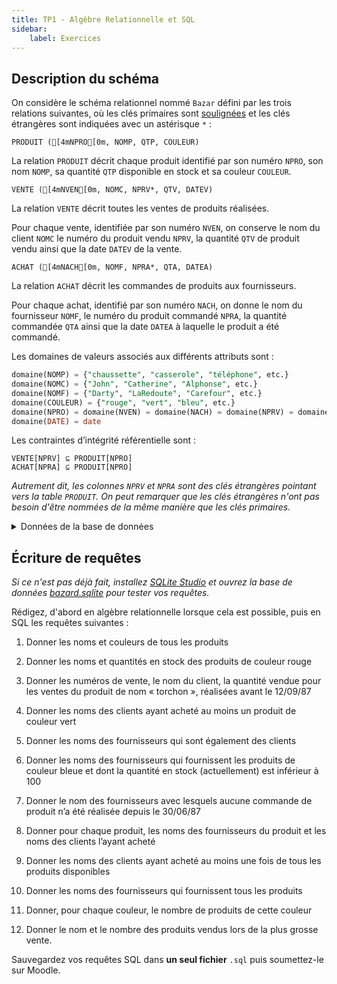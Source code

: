 ```yaml
---
title: TP1 - Algèbre Relationnelle et SQL
sidebar:
    label: Exercices
---
```


## Description du schéma

On considère le schéma relationnel nommé `Bazar` défini par les trois relations suivantes, où les clés primaires sont <u>soulignées</u> et les clés étrangères sont indiquées avec un astérisque `*` :

```ansi wrap
PRODUIT ([4mNPRO[0m, NOMP, QTP, COULEUR)
```
La relation `PRODUIT` décrit chaque produit identifié par son numéro `NPRO`, son nom `NOMP`, sa quantité `QTP` disponible en stock et sa couleur `COULEUR`.

```ansi wrap
VENTE ([4mNVEN[0m, NOMC, NPRV*, QTV, DATEV)
```
La relation `VENTE` décrit toutes les ventes de produits réalisées.

Pour chaque vente, identifiée par son numéro `NVEN`, on conserve le nom du client `NOMC` le numéro du produit vendu `NPRV`, la quantité `QTV` de produit vendu ainsi que la date `DATEV` de la vente.

```ansi wrap
ACHAT ([4mNACH[0m, NOMF, NPRA*, QTA, DATEA)
```
La relation `ACHAT` décrit les commandes de produits aux fournisseurs. 

Pour chaque achat, identifié par son numéro `NACH`, on donne le nom du fournisseur `NOMF`, le numéro du produit commandé `NPRA`, la quantité commandée `QTA` ainsi que la date `DATEA` à laquelle le produit a été commandé.


Les domaines de valeurs associés aux différents attributs sont :

```sql wrap
domaine(NOMP) = {"chaussette", "casserole", "téléphone", etc.}
domaine(NOMC) = {"John", "Catherine", "Alphonse", etc.}
domaine(NOMF) = {"Darty", "LaRedoute", "Carefour", etc.}
domaine(COULEUR) = {"rouge", "vert", "bleu", etc.}
domaine(NPRO) = domaine(NVEN) = domaine(NACH) = domaine(NPRV) = domaine(NPRA) = domaine(QTP) = domaine(QTV) = domaine(QTA) = entiers ≥ 0
domaine(DATE) = date
```

Les contraintes d’intégrité référentielle sont : 

```
VENTE[NPRV] ⊆ PRODUIT[NPRO]
ACHAT[NPRA] ⊆ PRODUIT[NPRO]
```

_Autrement dit, les colonnes `NPRV` et `NPRA` sont des clés étrangères pointant vers la table `PRODUIT`. On peut remarquer que les clés étrangères n'ont pas besoin d'être nommées de la même manière que les clés primaires._



<details>
<summary>Données de la base de données</summary>

    <Table
    sqliteDB="public/bazar.sqlite"
    title="PRODUIT"
    query="SELECT * FROM PRODUIT"
    />

    <div class="tables">

        <Table
        sqliteDB="public/bazar.sqlite"
        title="ACHAT"
        query="SELECT * FROM ACHAT"
        />

        <Table
        sqliteDB="public/bazar.sqlite"
        title="VENTE"
        query="SELECT * FROM VENTE"
        />

    </div>

</details>

## Écriture de requêtes

_Si ce n'est pas déjà fait, installez [SQLite Studio](https://sqlitestudio.pl/) et ouvrez la base de données [bazard.sqlite](/bdd/public/bazar.sqlite) pour tester vos requêtes._

Rédigez, d'abord en algèbre relationnelle lorsque cela est possible, puis en SQL les requêtes suivantes :

1. Donner les noms et couleurs de tous les produits

2. Donner les noms et quantités en stock des produits de couleur rouge

3. Donner les numéros de vente, le nom du client, la quantité vendue pour les ventes du produit de nom « torchon », réalisées avant le 12/09/87

4. Donner les noms des clients ayant acheté au moins un produit de couleur vert

5. Donner les noms des fournisseurs qui sont également des clients

6. Donner les noms des fournisseurs qui fournissent les produits de couleur bleue et dont la quantité en stock (actuellement) est inférieur à 100

7. Donner le nom des fournisseurs avec lesquels aucune commande de produit n’a été réalisée depuis le 30/06/87

8. Donner pour chaque produit, les noms des fournisseurs du produit et les noms des clients l’ayant acheté	

9. Donner les noms des clients ayant acheté au moins une fois de tous les produits disponibles

10. Donner les noms des fournisseurs qui fournissent tous les produits

11. Donner, pour chaque couleur, le nombre de produits de cette couleur

12. Donner le nom et le nombre des produits vendus lors de la plus grosse vente.


Sauvegardez vos requêtes SQL dans **un seul fichier** `.sql` puis soumettez-le sur Moodle.
